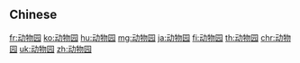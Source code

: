 {{also|動物園}}
==Chinese==
{{zh-see|動物園}}

[[fr:动物园]]
[[ko:动物园]]
[[hu:动物园]]
[[mg:动物园]]
[[ja:动物园]]
[[fi:动物园]]
[[th:动物园]]
[[chr:动物园]]
[[uk:动物园]]
[[zh:动物园]]